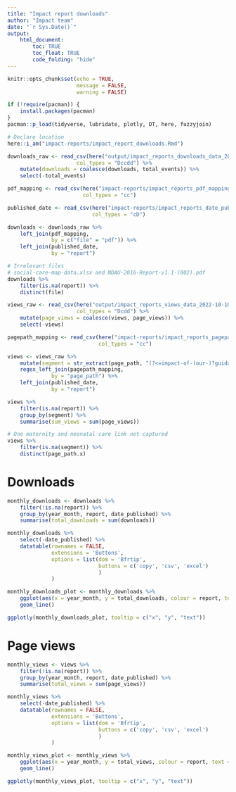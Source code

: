 ```yaml
---
title: "Impact report downloads"
author: "Impact team"
date: "`r Sys.Date()`"
output: 
    html_document:
        toc: TRUE
        toc_float: TRUE
        code_folding: "hide"
---
```


```r
knitr::opts_chunk$set(echo = TRUE,
                      message = FALSE,
                      warning = FALSE)

if (!require(pacman)) {
    install.packages(pacman)
}
pacman::p_load(tidyverse, lubridate, plotly, DT, here, fuzzyjoin)

# Declare location
here::i_am("impact-reports/impact_report_downloads.Rmd")
```

```r
downloads_raw <- read_csv(here("output/impact_reports_downloads_data_2022-10-10.csv"),
                      col_types = "Dccdd") %>% 
    mutate(downloads = coalesce(downloads, total_events)) %>% 
    select(-total_events)

pdf_mapping <- read_csv(here("impact-reports/impact_reports_pdf_mapping.csv"),
                        col_types = "cc")

published_date <- read_csv(here("impact-reports/impact_reports_date_published.csv"),
                           col_types = "cD")
```

```r
downloads <- downloads_raw %>% 
    left_join(pdf_mapping,
              by = c("file" = "pdf")) %>% 
    left_join(published_date,
              by = "report")
```

```r
# Irrelevant files
# social-care-map-data.xlsx and NDAU-2016-Report-v1.1-(002).pdf
downloads %>% 
    filter(is.na(report)) %>% 
    distinct(file)
```

```r
views_raw <- read_csv(here("output/impact_reports_views_data_2022-10-10.csv"),
                      col_types = "Dcdd") %>% 
    mutate(page_views = coalesce(views, page_views)) %>% 
    select(-views)

pagepath_mapping <- read_csv(here("impact-reports/impact_reports_pagepath_mapping.csv"),
                             col_types = "cc")
```

```r
views <- views_raw %>% 
    mutate(segment = str_extract(page_path, "(?<=impact-of-(our-)?guidance/).+") %>% str_remove("(\\?|/).*")) %>% 
    regex_left_join(pagepath_mapping,
              by = "page_path") %>% 
    left_join(published_date,
              by = "report")
```

```r
views %>%
    filter(is.na(report)) %>% 
    group_by(segment) %>% 
    summarise(sum_views = sum(page_views))
```

```r
# One maternity and neonatal care link not captured
views %>% 
    filter(is.na(segment)) %>% 
    distinct(page_path.x)
```
# Downloads

```r
monthly_downloads <- downloads %>% 
    filter(!is.na(report)) %>% 
    group_by(year_month, report, date_published) %>% 
    summarise(total_downloads = sum(downloads))

monthly_downloads %>% 
    select(-date_published) %>% 
    datatable(rownames = FALSE,
              extensions = 'Buttons', 
              options = list(dom = 'Bfrtip',
                             buttons = c('copy', 'csv', 'excel')
                             )
              )
```
```r
monthly_downloads_plot <- monthly_downloads %>% 
    ggplot(aes(x = year_month, y = total_downloads, colour = report, text = sprintf("Report published: %s", date_published))) +
    geom_line()

ggplotly(monthly_downloads_plot, tooltip = c("x", "y", "text"))
```
# Page views

```r
monthly_views <- views %>% 
    filter(!is.na(report)) %>% 
    group_by(year_month, report, date_published) %>% 
    summarise(total_views = sum(page_views))

monthly_views %>% 
    select(-date_published) %>% 
    datatable(rownames = FALSE,
              extensions = 'Buttons', 
              options = list(dom = 'Bfrtip',
                             buttons = c('copy', 'csv', 'excel')
                             )
              )
```

```r
monthly_views_plot <- monthly_views %>% 
    ggplot(aes(x = year_month, y = total_views, colour = report, text = sprintf("Report published: %s", date_published))) +
    geom_line()

ggplotly(monthly_views_plot, tooltip = c("x", "y", "text"))
```

